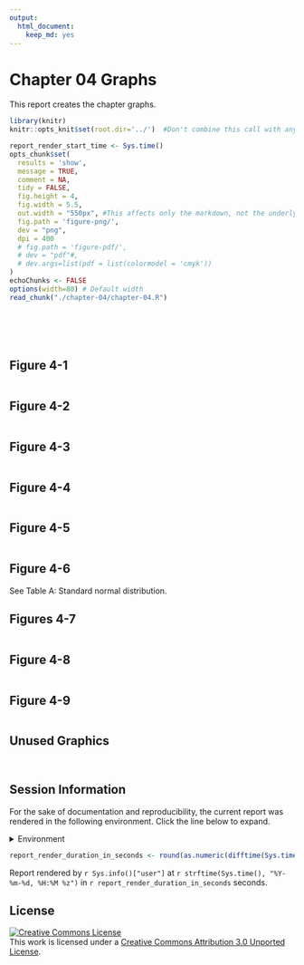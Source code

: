 ```yaml
---
output:
  html_document:
    keep_md: yes
---
```

Chapter 04 Graphs
=================================================
This report creates the chapter graphs.

<!--  Set the working directory to the repository's base directory; this assumes the report is nested inside of only one directory.-->
```r
library(knitr)
knitr::opts_knit$set(root.dir='../')  #Don't combine this call with any other chunk -especially one that uses file paths.
```

<!-- Set the report-wide options, and point to the external code file. -->
```r
report_render_start_time <- Sys.time()
opts_chunk$set(
  results = 'show', 
  message = TRUE,
  comment = NA, 
  tidy = FALSE,
  fig.height = 4, 
  fig.width = 5.5, 
  out.width = "550px", #This affects only the markdown, not the underlying png file.  The height will be scaled appropriately.
  fig.path = 'figure-png/',     
  dev = "png",
  dpi = 400
  # fig.path = 'figure-pdf/',     
  # dev = "pdf"#,
  # dev.args=list(pdf = list(colormodel = 'cmyk'))
)
echoChunks <- FALSE
options(width=80) # Default width
read_chunk("./chapter-04/chapter-04.R") 
```
<!-- Load the packages.  Suppress the output when loading packages. --> 
```r
```

<!-- Load any Global functions and variables declared in the R file.  Suppress the output. --> 
```r
```

<!-- Declare any global functions specific to a Rmd output.  Suppress the output. --> 
```r
```

<!-- Load the datasets.   -->
```r
```

<!-- Tweak the datasets.   -->
```r
```

## Figure 4-1
```r
```

## Figure 4-2
```r
```

## Figure 4-3
```r
```

## Figure 4-4
```r
```

## Figure 4-5
```r
```

## Figure 4-6
See Table A: Standard normal distribution.

## Figures 4-7
```r
```

## Figure 4-8
```r
```

## Figure 4-9
```r
```

## Unused Graphics
```r
```
```r
```

## Session Information
For the sake of documentation and reproducibility, the current report was rendered in the following environment.  Click the line below to expand.

<details>
  <summary>Environment <span class="glyphicon glyphicon-plus-sign"></span></summary>
```r
if( requireNamespace("devtools", quietly = TRUE) ) {
  devtools::session_info()
} else {
  sessionInfo()
} 
```
</details>

```r
report_render_duration_in_seconds <- round(as.numeric(difftime(Sys.time(), report_render_start_time, units="secs")))
```

Report rendered by `r Sys.info()["user"]` at `r strftime(Sys.time(), "%Y-%m-%d, %H:%M %z")` in `r report_render_duration_in_seconds` seconds.


## License

<a rel="license" href="http://creativecommons.org/licenses/by/3.0/"><img alt="Creative Commons License" style="border-width:0" src="http://i.creativecommons.org/l/by/3.0/88x31.png" /></a><br />This work is licensed under a <a rel="license" href="http://creativecommons.org/licenses/by/3.0/">Creative Commons Attribution 3.0 Unported License</a>.
